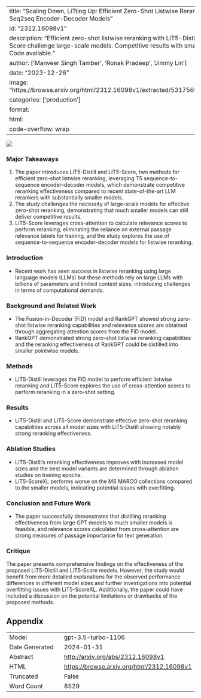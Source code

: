 
---
title: "Scaling Down, LiTting Up: Efficient Zero-Shot Listwise Reranking with Seq2seq Encoder-Decoder Models"
id: "2312.16098v1"
description: "Efficient zero-shot listwise reranking with LiT5-Distill and LiT5-Score challenge large-scale models. Competitive results with smaller models. Code available."
author: ['Manveer Singh Tamber', 'Ronak Pradeep', 'Jimmy Lin']
date: "2023-12-26"
image: "https://browse.arxiv.org/html/2312.16098v1/extracted/5317560/RankFiD.png"
categories: ['production']
format:
  html:
    code-overflow: wrap
---

![](https://browse.arxiv.org/html/2312.16098v1/extracted/5317560/RankFiD.png)

### Major Takeaways
1. The paper introduces LiT5-Distill and LiT5-Score, two methods for efficient zero-shot listwise reranking, leveraging T5 sequence-to-sequence encoder–decoder models, which demonstrate competitive reranking effectiveness compared to recent state-of-the-art LLM rerankers with substantially smaller models.
2. The study challenges the necessity of large-scale models for effective zero-shot reranking, demonstrating that much smaller models can still deliver competitive results.
3. LiT5-Score leverages cross-attention to calculate relevance scores to perform reranking, eliminating the reliance on external passage relevance labels for training, and the study explores the use of sequence-to-sequence encoder–decoder models for listwise reranking.

### Introduction
- Recent work has seen success in listwise reranking using large language models (LLMs) but these methods rely on large LLMs with billions of parameters and limited context sizes, introducing challenges in terms of computational demands.

### Background and Related Work
- The Fusion-in-Decoder (FiD) model and RankGPT showed strong zero-shot listwise reranking capabilities and relevance scores are obtained through aggregating attention scores from the FiD model. 
- RankGPT demonstrated strong zero-shot listwise reranking capabilities and the reranking effectiveness of RankGPT could be distilled into smaller pointwise models.

### Methods
- LiT5-Distill leverages the FiD model to perform efficient listwise reranking and LiT5-Score explores the use of cross-attention scores to perform reranking in a zero-shot setting.

### Results
- LiT5-Distill and LiT5-Score demonstrate effective zero-shot reranking capabilities across all model sizes with LiT5-Distill showing notably strong reranking effectiveness.

### Ablation Studies
- LiT5-Distill's reranking effectiveness improves with increased model sizes and the best model variants are determined through ablation studies on training epochs.
- LiT5-ScoreXL performs worse on the MS MARCO collections compared to the smaller models, indicating potential issues with overfitting.

### Conclusion and Future Work
- The paper successfully demonstrates that distilling reranking effectiveness from large GPT models to much smaller models is feasible, and relevance scores calculated from cross-attention are strong measures of passage importance for text generation.

### Critique
The paper presents comprehensive findings on the effectiveness of the proposed LiT5-Distill and LiT5-Score models. However, the study would benefit from more detailed explanations for the observed performance differences in different model sizes and further investigations into potential overfitting issues with LiT5-ScoreXL. Additionally, the paper could have included a discussion on the potential limitations or drawbacks of the proposed methods.

## Appendix

|          |          |
|----------|----------|
| Model     | gpt-3.5-turbo-1106       |
| Date Generated     | 2024-01-31       |
| Abstract | [http://arxiv.org/abs/2312.16098v1](http://arxiv.org/abs/2312.16098v1)        |
| HTML     | [https://browse.arxiv.org/html/2312.16098v1](https://browse.arxiv.org/html/2312.16098v1)       |
| Truncated       | False       |
| Word Count       | 8529       |
